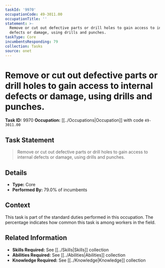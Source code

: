 ```yaml
---
taskId: '9970'
occupationCode: 49-3011.00
occupationTitle: ''
statement: >-
  Remove or cut out defective parts or drill holes to gain access to internal
  defects or damage, using drills and punches.
taskType: Core
incumbentsResponding: 79
collection: Tasks
source: onet
---
```

# Remove or cut out defective parts or drill holes to gain access to internal defects or damage, using drills and punches.

**Task ID:** 9970
**Occupation:** [[../Occupations|Occupation]] with code `49-3011.00`

## Task Statement

> Remove or cut out defective parts or drill holes to gain access to internal defects or damage, using drills and punches.

## Details

- **Type:** Core
- **Performed By:** 79.0% of incumbents

## Context

This task is part of the standard duties performed in this occupation. The percentage indicates how common this task is among workers in the field.

## Related Information

- **Skills Required:** See [[../Skills|Skills]] collection
- **Abilities Required:** See [[../Abilities|Abilities]] collection
- **Knowledge Required:** See [[../Knowledge|Knowledge]] collection
